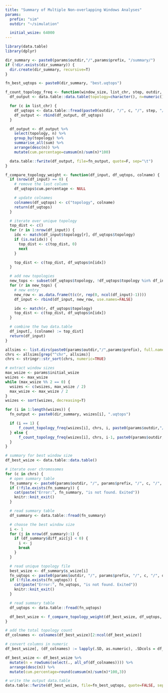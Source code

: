 ```yaml
---
title: "Summary of Multiple Non-overlapping Windows Analyses"
params:
  prefix: "sim"
  outdir: "~/simulation"

  initial_wsize: 64000
---
```

```r
library(data.table)
library(dplyr)

dir_summary <- paste0(params$outdir,"/",params$prefix, "/summary/")
if (!dir.exists(dir_summary)) {
  dir.create(dir_summary, recursive=T)
}

fn_best_uqtops <- paste0(dir_summary, "best.uqtops")
```

```r
f_count_topology_freq <- function(window_size, list_chr, step, outdir, fn_output) {
  df_output <- data.table::data.table(topology=character(), n=numeric(), cum.percentage=numeric())

  for (c in list_chr) {
    df_uqtops <- data.table::fread(paste0(outdir, "/", c, "/", step, "/", window_size, "/", window_size, ".uqtops"))
    df_output <- rbind(df_output, df_uqtops)
  }

  df_output <- df_output %>%
    select(topology, n) %>%
    group_by(topology) %>%
    summarise_all(sum) %>%
    arrange(desc(n)) %>%
    mutate(cum.percentage=cumsum(n)/sum(n)*100)

  data.table::fwrite(df_output, file=fn_output, quote=F, sep="\t")
}

f_compare_topology_weight <- function(df_input, df_uqtops, colname) {
  if (nrow(df_input) == 0) {
    # remove the last column
    df_uqtops$cum.percentage <- NULL

    # update colnames
    colnames(df_uqtops) <- c("topology", colname)
    return(df_uqtops)
  }

  # iterate over unique topology
  top_dist <- c()
  for (r in 1:nrow(df_input)) {
    idx <- match(df_input$topology[r], df_uqtops$topology)
    if (is.na(idx)) {
      top_dist <- c(top_dist, 0)
      next
    }

    top_dist <- c(top_dist, df_uqtops$n[idx])
  }

  # add new topologies
  new_tops <- subset(df_uqtops$topology, !df_uqtops$topology %in% df_input$topology)
  for (r in new_tops) {
    # new entry
    new_row <- as.data.frame(t(c(r, rep(0, ncol(df_input)-1))))
    df_input <- rbind(df_input, new_row, use.names=FALSE)

    idx <- match(r, df_uqtops$topology)
    top_dist <- c(top_dist, df_uqtops$n[idx])
  }

  # combine the two data.table
  df_input[, (colname) := top_dist]
  return(df_input)
}
```

```r
allsims <- list.dirs(paste0(params$outdir,"/",params$prefix), full.names = F, recursive = F)
chrs <- allsims[grep("^chr", allsims)]
chrs <- stringr::str_sort(chrs, numeric=TRUE)

# extract window sizes
max_wsize <- params$initial_wsize
wsizes <- max_wsize
while (max_wsize %% 2 == 0) {
  wsizes <- c(wsizes, max_wsize / 2)
  max_wsize <- max_wsize / 2
}
wsizes <- sort(wsizes, decreasing=T)

for (i in 1:length(wsizes)) {
  fn_output <- paste0(dir_summary, wsizes[i], ".uqtops")

  if (i == 1) {
      f_count_topology_freq(wsizes[i], chrs, i, paste0(params$outdir,"/",params$prefix), fn_output)
  } else {
      f_count_topology_freq(wsizes[i], chrs, i-1, paste0(params$outdir,"/",params$prefix), fn_output)
  }
}

# summary for best window size
df_best_wsize <- data.table::data.table()

# iterate over chromosomes
for (c in chrs) {
  # open summary table
  fn_summary <- paste0(params$outdir, "/", params$prefix, "/", c, "/", c, ".sumtable")
  if (!file.exists(fn_summary)) {
    cat(paste("Error:", fn_summary, "is not found. Exited"))
    knitr::knit_exit()
  }

  # read summary table
  df_summary <- data.table::fread(fn_summary)

  # choose the best window size
  i <- 1
  for (j in nrow(df_summary):1) {
    if (df_summary$diff_aic[j] < 0) {
      i <- j
      break
    }
  }

  # read unique topology file
  best_wsize <- df_summary$s_wsize[i]
  fn_uqtops <- paste0(params$outdir, "/", params$prefix, "/", c, "/", df_summary$step[i], "/", best_wsize, "/", best_wsize, ".uqtops")
  if (!file.exists(fn_uqtops)) {
    cat(paste("Error:", fn_uqtops, "is not found. Exited"))
    knitr::knit_exit()
  }

  # read summary table
  df_uqtops <- data.table::fread(fn_uqtops)

  df_best_wsize <- f_compare_topology_weight(df_best_wsize, df_uqtops, paste0(c, ".", best_wsize))
}

# add the total topology count
df_colnames <- colnames(df_best_wsize)[2:ncol(df_best_wsize)]

# convert columns in numeric
df_best_wsize[, (df_colnames) := lapply(.SD, as.numeric), .SDcols = df_colnames]

df_best_wsize <- df_best_wsize %>%
  mutate(n = rowSums(select(., all_of(df_colnames)))) %>%
  arrange(desc(n)) %>%
  mutate(cum.percentage=round(cumsum(n)/sum(n)*100,3))

# write the output data.table
data.table::fwrite(df_best_wsize, file=fn_best_uqtops, quote=FALSE, sep="\t")
```